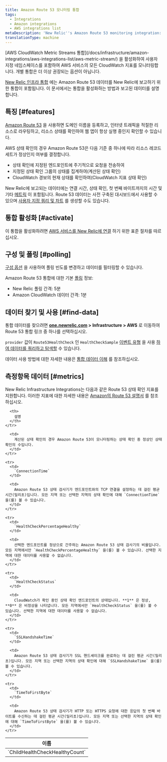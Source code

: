 ```yaml
---
title: Amazon Route 53 모니터링 통합
tags:
  - Integrations
  - Amazon integrations
  - AWS integrations list
metaDescription: 'New Relic''s Amazon Route 53 monitoring integration: how to activate it and a description of the data reported.'
translationType: machine
---
```


<Callout variant="important">
  [AWS CloudWatch Metric Streams 통합](/docs/infrastructure/amazon-integrations/aws-integrations-list/aws-metric-stream/) 을 활성화하여 사용자 지정 네임스페이스를 포함하여 AWS 서비스의 모든 CloudWatch 지표를 모니터링합니다. 개별 통합은 더 이상 권장되는 옵션이 아닙니다.
</Callout>

[New Relic 인프라 통합](/docs/infrastructure/integrations-getting-started/getting-started/introduction-infrastructure-integrations) 에는 Amazon Route 53 데이터를 New Relic에 보고하기 위한 통합이 포함됩니다. 이 문서에서는 통합을 활성화하는 방법과 보고된 데이터를 설명합니다.

## 특징 [#features]

[Amazon Route 53](https://aws.amazon.com/route53/) 을 사용하면 도메인 이름을 등록하고, 인터넷 트래픽을 적절한 리소스로 라우팅하고, 리소스 상태를 확인하여 웹 앱이 항상 실행 중인지 확인할 수 있습니다.

AWS 상태 확인의 경우 Amazon Route 53은 다음 기준 중 하나에 따라 리소스 레코드 세트가 정상인지 여부를 결정합니다.

* 상태 확인에 지정된 엔드포인트에 주기적으로 요청을 전송하여
* 지정된 상태 확인 그룹의 상태를 집계하여(계산된 상태 확인)
* CloudWatch 경보의 현재 상태를 확인하여(CloudWatch 지표 상태 확인)

New Relic에 보고되는 데이터에는 연결 시간, 상태 확인, 첫 번째 바이트까지의 시간 및 기타 [메트릭](#metrics) 이 포함됩니다. Route 53 데이터는 사전 구축된 대시보드에서 사용할 수 있으며 [사용자 지정 쿼리 및 차트](/docs/infrastructure/integrations-getting-started/getting-started/use-integration-data-new-relic-insights) 를 생성할 수도 있습니다.

## 통합 활성화 [#activate]

이 통합을 활성화하려면 [AWS 서비스를 New Relic에 연결](/docs/infrastructure/infrastructure-integrations/getting-started/connect-aws-integrations-infrastructure) 하기 위한 표준 절차를 따르십시오.

## 구성 및 폴링 [#polling]

[구성 옵션](/docs/integrations/new-relic-integrations/getting-started/configure-polling-frequency-data-collection-cloud-integrations) 을 사용하여 폴링 빈도를 변경하고 데이터를 필터링할 수 있습니다.

Amazon Route 53 통합에 대한 기본 [폴링](/docs/infrastructure/amazon-integrations/aws-integrations-list/aws-polling-intervals-infrastructure-integrations) 정보:

* New Relic 폴링 간격: 5분
* Amazon CloudWatch 데이터 간격: 1분

## 데이터 찾기 및 사용 [#find-data]

통합 데이터를 찾으려면 **[one.newrelic.com](https://one.newrelic.com) > Infrastructure > AWS** 로 이동하여 Route 53 통합 링크 중 하나를 선택하십시오.

`provider` 값이 `Route53HealthCheck` 인 `HealthCheckSample` [이벤트 유형](/docs/data-apis/understand-data/new-relic-data-types/#event-data) 을 사용 [하여 데이터를 쿼리하고 탐색할](/docs/using-new-relic/data/understand-data/query-new-relic-data) 수 있습니다.

데이터 사용 방법에 대한 자세한 내용은 [통합 데이터 이해](/docs/infrastructure/integrations/find-use-infrastructure-integration-data) 를 참조하십시오.

## 측정항목 데이터 [#metrics]

New Relic Infrastructure Integrations는 다음과 같은 Route 53 상태 확인 지표를 지원합니다. 이러한 지표에 대한 자세한 내용은 [Amazon의 Route 53 설명서](http://docs.aws.amazon.com/AmazonCloudWatch/latest/monitoring/r53-metricscollected_shared.html) 를 참조하십시오.

<table>
  <thead>
    <tr>
      <th style={{ width: "315px" }}>
        이름
      </th>

      <th>
        설명
      </th>
    </tr>
  </thead>

  <tbody>
    <tr>
      <td>
        `ChildHealthCheckHealthyCount`
      </td>

      <td>
        계산된 상태 확인의 경우 Amazon Route 53이 모니터링하는 상태 확인 중 정상인 상태 확인의 수입니다.
      </td>
    </tr>

    <tr>
      <td>
        `ConnectionTime`
      </td>

      <td>
        Amazon Route 53 상태 검사기가 엔드포인트와의 TCP 연결을 설정하는 데 걸린 평균 시간(밀리초)입니다. 모든 지역 또는 선택한 지역의 상태 확인에 대해 `ConnectionTime` 을(를) 볼 수 있습니다.
      </td>
    </tr>

    <tr>
      <td>
        `HealthCheckPercentageHealthy`
      </td>

      <td>
        선택한 엔드포인트를 정상으로 간주하는 Amazon Route 53 상태 검사기의 비율입니다. 모든 지역에서만 `HealthCheckPercentageHealthy` 을(를) 볼 수 있습니다. 선택한 지역에 대한 데이터를 사용할 수 없습니다.
      </td>
    </tr>

    <tr>
      <td>
        `HealthCheckStatus`
      </td>

      <td>
        CloudWatch가 확인 중인 상태 확인 엔드포인트의 상태입니다. **1** 은 정상, **0** 은 비정상을 나타냅니다. 모든 지역에서만 `HealthCheckStatus` 을(를) 볼 수 있습니다. 선택한 지역에 대한 데이터를 사용할 수 없습니다.
      </td>
    </tr>

    <tr>
      <td>
        `SSLHandshakeTime`
      </td>

      <td>
        Amazon Route 53 상태 검사기가 SSL 핸드셰이크를 완료하는 데 걸린 평균 시간(밀리초)입니다. 모든 지역 또는 선택한 지역의 상태 확인에 대해 `SSLHandshakeTime` 을(를) 볼 수 있습니다.
      </td>
    </tr>

    <tr>
      <td>
        `TimeToFirstByte`
      </td>

      <td>
        Amazon Route 53 상태 검사기가 HTTP 또는 HTTPS 요청에 대한 응답의 첫 번째 바이트를 수신하는 데 걸린 평균 시간(밀리초)입니다. 모든 지역 또는 선택한 지역의 상태 확인에 대해 `TimeToFirstByte` 을(를) 볼 수 있습니다.
      </td>
    </tr>
  </tbody>
</table>